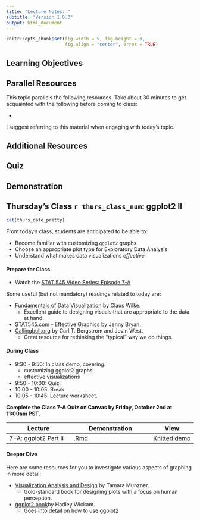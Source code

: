 ```yaml
---
title: "Lecture Notes: "
subtitle: "Version 1.0.0"
output: html_document
---
```


```r
knitr::opts_chunk$set(fig.width = 5, fig.height = 3, 
                      fig.align = "center", error = TRUE)
```


## Learning Objectives


## Parallel Resources

This topic parallels the following resources. Take about 30 minutes to get acquainted with the following before coming to class:

- 

I suggest referring to this material when engaging with today's topic.

## Additional Resources



## Quiz



## Demonstration




<!-- ******THURSDAY'S CLASS****** -->

## Thursday's Class `r thurs_class_num`: ggplot2 II 

```r
cat(thurs_date_pretty)
```

From today's class, students are anticipated to be able to:

+ Become familiar with customizing `ggplot2` graphs 
+ Choose an appropriate plot type for Exploratory Data Analysis
+ Understand what makes data visualizations *effective*


#### Prepare for Class

- Watch the [STAT 545 Video Series: Episode 7-A](link)

Some useful (but not mandatory) readings related to today are:

- [Fundamentals of Data Visualization](https://serialmentor.com/dataviz/introduction.html) by Claus Wilke.
  - Excellent guide to designing visuals that are appropriate to the data at hand. 
- [STAT545.com](https://stat545.com/effective-graphs.html) - Effective Graphics by Jenny Bryan.
- [Callingbull.org](https://callingbull.org/tools.html) by Carl T. Bergstrom and Jevin West.
  - Great resource for rethinking the "typical" way we do things. 

#### During Class

+ 9:30 - 9:50: In class demo, covering:
  + customizing ggplot2 graphs
  + effective visualizations
+ 9:50 - 10:00: Quiz.
+ 10:00 - 10:05: Break.
+ 10:05 - 10:45: Lecture worksheet.

**Complete the Class 7-A Quiz on Canvas by Friday, October 2nd at 11:00am PST.**

| Lecture | Demonstration | View |
|---------|-----------|------|
| 7-A: ggplot2 Part II | [.Rmd](https://raw.githubusercontent.com/UBC-STAT/stat545.stat.ubc.ca/master/content/demonstrations/demo7a-ggplot2-part2.Rmd) | [Knitted demo](/demonstrations/demo7a-ggplot2-part2) |



#### Deeper Dive

Here are some resources for you to investigate various aspects of graphing in more detail:

- [Visualization Analysis and Design](https://www-taylorfrancis-com.ezproxy.library.ubc.ca/books/9780429088902) by Tamara Munzner.
   - Gold-standard book for designing plots with a focus on human perception.
- [ggplot2 book](https://ggplot2-book.org/)by Hadley Wickam.
   - Goes into detail on how to use ggplot2
